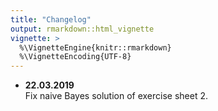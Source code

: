 ```yaml
---
title: "Changelog"
output: rmarkdown::html_vignette
vignette: >
  %\VignetteEngine{knitr::rmarkdown}
  %\VignetteEncoding{UTF-8}
---
```


-   **22.03.2019** \
    Fix naive Bayes solution of exercise sheet 2.